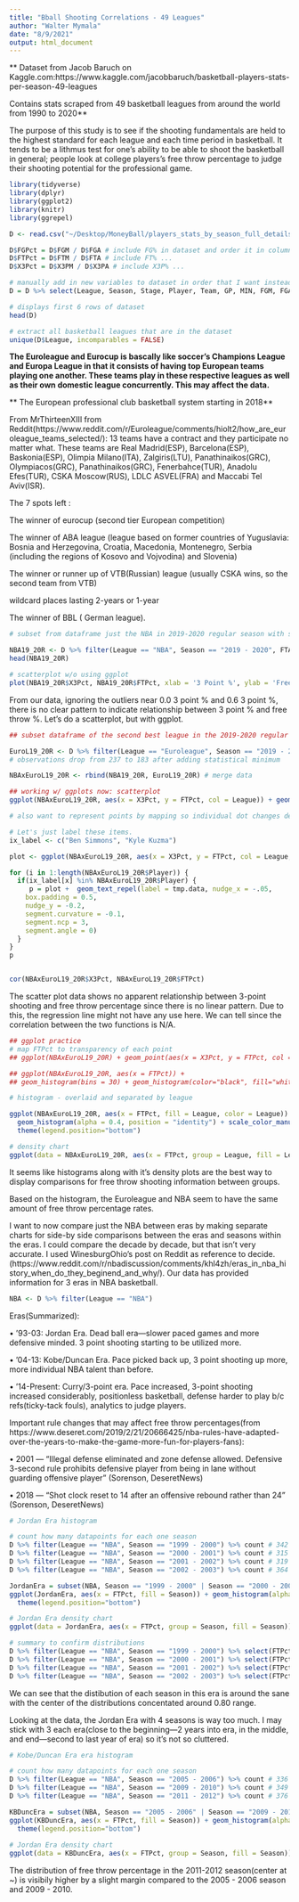 ```yaml
---
title: "Bball Shooting Correlations - 49 Leagues"
author: "Walter Mymala"
date: "8/9/2021"
output: html_document
---
```


** Dataset from Jacob Baruch on Kaggle.com:https://www.kaggle.com/jacobbaruch/basketball-players-stats-per-season-49-leagues 

Contains stats scraped from 49 basketball leagues from around the world 
from 1990 to 2020**

The purpose of this study is to see if the shooting fundamentals are held to the highest standard for each league and each time period in basketball. It tends to be a lithmus test for one's ability to be able to shoot the basketball in general; people look at college players's free throw percentage to judge their shooting potential for the professional game.

```r
library(tidyverse)
library(dplyr)
library(ggplot2)
library(knitr)
library(ggrepel)

D <- read.csv("~/Desktop/MoneyBall/players_stats_by_season_full_details.csv")

D$FGPct = D$FGM / D$FGA # include FG% in dataset and order it in column neatly
D$FTPct = D$FTM / D$FTA # include FT% ...
D$X3Pct = D$X3PM / D$X3PA # include X3P% ...

# manually add in new variables to dataset in order that I want instead of the end. There's got to be a better way to do this...
D = D %>% select(League, Season, Stage, Player, Team, GP, MIN, FGM, FGA, FGPct, X3PM, X3PA, X3Pct, FTM, FTA, FTPct, TOV, PF, ORB, DRB, REB, AST, STL, BLK, PTS, birth_date, birth_year, birth_month, height, height_cm, weight, weight_kg, nationality, high_school,  draft_round, draft_pick, draft_team)
```

```r
# displays first 6 rows of dataset
head(D)
```


```r
# extract all basketball leagues that are in the dataset
unique(D$League, incomparables = FALSE)
```

**The Euroleague and Eurocup is bascally like soccer's Champions League and Europa League in that it consists of having top European teams playing one another. These teams play in these respective leagues as well as their own domestic league concurrently. This may affect the data.**

** The European professional club basketball system starting in 2018**

From MrThirteenXIII from Reddit(https://www.reddit.com/r/Euroleague/comments/hiolt2/how_are_euroleague_teams_selected/):
13 teams have a contract and they participate no matter what. These teams are Real Madrid(ESP), Barcelona(ESP), Baskonia(ESP), Olimpia Milano(ITA), Zalgiris(LTU), Panathinaikos(GRC), Olympiacos(GRC), Panathinaikos(GRC), Fenerbahce(TUR), Anadolu Efes(TUR), CSKA Moscow(RUS), LDLC ASVEL(FRA) and Maccabi Tel Aviv(ISR).

The 7 spots left :

The winner of eurocup (second tier European competition)

The winner of ABA league (league based on former countries of Yuguslavia: Bosnia and Herzegovina, Croatia, Macedonia, Montenegro, Serbia (including the regions of Kosovo and Vojvodina) and Slovenia)

The winner or runner up of VTB(Russian) league (usually CSKA wins, so the second team from VTB)

wildcard places lasting 2-years or 1-year

The winner of BBL ( German league).

```r
# subset from dataframe just the NBA in 2019-2020 regular season with statistical minimums to qualify for NBA League Leaders to limit outliers: 

NBA19_20R <- D %>% filter(League == "NBA", Season == "2019 - 2020", FTA >= 125) # observations drop from 360 to 125 after adding statistical minimum
head(NBA19_20R)

# scatterplot w/o using ggplot
plot(NBA19_20R$X3Pct, NBA19_20R$FTPct, xlab = '3 Point %', ylab = 'Free Throw %')
```

From our data, ignoring the outliers near 0.0 3 point % and 0.6 3 point %, there is no clear pattern to indicate relationship between 3 point % and free throw %. Let's do a scatterplot, but with ggplot. 

```r
## subset dataframe of the second best league in the 2019-2020 regular season according to ESPN with statistical minimums to qualify for Leagues Leaders(Euroleague players must play 51% of games to be in league leaders, so 34 • .51 = 17.34 is 18 games minimum)

EuroL19_20R <- D %>% filter(League == "Euroleague", Season == "2019 - 2020", GP >= 18)
# observations drop from 237 to 183 after adding statistical minimum

NBAxEuroL19_20R <- rbind(NBA19_20R, EuroL19_20R) # merge data
```


```r
## working w/ ggplots now: scatterplot
ggplot(NBAxEuroL19_20R, aes(x = X3Pct, y = FTPct, col = League)) + geom_point() 
```
```r
# also want to represent points by mapping so individual dot changes depending on PTS variable(NBA plays more games than Euroleague)

# Let's just label these items.
ix_label <- c("Ben Simmons", "Kyle Kuzma")

plot <- ggplot(NBAxEuroL19_20R, aes(x = X3Pct, y = FTPct, col = League, size = PTS)) + geom_point() + scale_color_manual(values = c("NBA" = "blue", "Euroleague" = "orange")) + geom_smooth(method = lm, se = FALSE)

for (i in 1:length(NBAxEuroL19_20R$Player)) {
  if(ix_label[x] %in% NBAxEuroL19_20R$Player) {
     p = plot +  geom_text_repel(label = tmp.data, nudge_x = -.05,
    box.padding = 0.5,
    nudge_y = -0.2,
    segment.curvature = -0.1,
    segment.ncp = 3,
    segment.angle = 0) 
  }
}
p 


cor(NBAxEuroL19_20R$X3Pct, NBAxEuroL19_20R$FTPct)
```

The scatter plot data shows no apparent relationship between 3-point shooting and free throw percentage since there is no linear pattern. Due to this, the regression line might not have any use here. We can tell since the correlation between the two functions is N/A.

```r
## ggplot practice
# map FTPct to transparency of each point
## ggplot(NBAxEuroL19_20R) + geom_point(aes(x = X3Pct, y = FTPct, col = League, size = PTS, shape = League, alpha = FTPct)) + scale_color_manual(values = c("NBA" = "blue", "Euroleague" = "orange"))

## ggplot(NBAxEuroL19_20R, aes(x = FTPct)) + 
## geom_histogram(bins = 30) + geom_histogram(color="black", fill="white") 
```

```r
# histogram - overlaid and separated by league

ggplot(NBAxEuroL19_20R, aes(x = FTPct, fill = League, color = League)) +
  geom_histogram(alpha = 0.4, position = "identity") + scale_color_manual(values=c("orange", "blue")) +
  theme(legend.position="bottom") 

# density chart
ggplot(data = NBAxEuroL19_20R, aes(x = FTPct, group = League, fill = League)) + geom_density(adjust = 1.5, alpha = .4) + scale_fill_manual(values=c("orange", "blue")) + theme(legend.position="bottom")

```

It seems like histograms along with it's density plots are the best way to display comparisons for free throw shooting information between groups.

Based on the histogram, the Euroleague and NBA seem to have the same amount of free throw percentage rates.

I want to now compare just the NBA between eras by making separate charts for side-by side comparisons between the eras and seasons within the eras. I could compare the decade by decade, but that isn't very accurate. I used WinesburgOhio's post on Reddit as reference to decide.(https://www.reddit.com/r/nbadiscussion/comments/khl4zh/eras_in_nba_history_when_do_they_beginend_and_why/). Our data has provided information for 3 eras in NBA basketball.

```r
NBA <- D %>% filter(League == "NBA")
```

Eras(Summarized):

• '93-03: Jordan Era. Dead ball era—slower paced games and more defensive minded. 3 point shooting starting to be utilized more.

• '04-13: Kobe/Duncan Era. Pace picked back up, 3 point shooting up more, more individual NBA talent than before.

• '14-Present: Curry/3-point era. Pace increased, 3-point shooting increased considerably, positionless basketball, defense harder to play b/c refs(ticky-tack fouls), analytics to judge players.


Important rule changes that may affect free throw percentages(from https://www.deseret.com/2019/2/21/20666425/nba-rules-have-adapted-over-the-years-to-make-the-game-more-fun-for-players-fans):

• 2001 — "Illegal defense eliminated and zone defense allowed. Defensive 3-second rule prohibits defensive player from being in lane without guarding offensive player" (Sorenson, DeseretNews)

• 2018 — "Shot clock reset to 14 after an offensive rebound rather than 24" (Sorenson, DeseretNews)


```r
# Jordan Era histogram

# count how many datapoints for each one season
D %>% filter(League == "NBA", Season == "1999 - 2000") %>% count # 342
D %>% filter(League == "NBA", Season == "2000 - 2001") %>% count # 315
D %>% filter(League == "NBA", Season == "2001 - 2002") %>% count # 319
D %>% filter(League == "NBA", Season == "2002 - 2003") %>% count # 364

JordanEra = subset(NBA, Season == "1999 - 2000" | Season == "2000 - 2001" | Season == "2001 - 2002" | Season == "2002 - 2003")
ggplot(JordanEra, aes(x = FTPct, fill = Season)) + geom_histogram(alpha = 0.7, position = "dodge") + scale_fill_manual(labels = c("1999 - 2000", "2000 - 2001","2001 - 2002","2002 - 2003"), values=c("black", "seagreen", "coral", "yellow")) 
  theme(legend.position="bottom") 

# Jordan Era density chart
ggplot(data = JordanEra, aes(x = FTPct, group = Season, fill = Season)) + geom_density(adjust = 1.5, alpha = .4) + scale_fill_manual(values=c("black", "seagreen", "coral", "yellow")) + theme(legend.position="bottom")
```

```r
# summary to confirm distributions
D %>% filter(League == "NBA", Season == "1999 - 2000") %>% select(FTPct) %>% summary() 
D %>% filter(League == "NBA", Season == "2000 - 2001") %>% select(FTPct) %>% summary()
D %>% filter(League == "NBA", Season == "2001 - 2002") %>% select(FTPct) %>% summary()
D %>% filter(League == "NBA", Season == "2002 - 2003") %>% select(FTPct) %>% summary()
```

We can see that the distibution of each season in this era is around the sane with the center of the distributions concentated around 0.80 range.

Looking at the data, the Jordan Era with 4 seasons is way too much. I may stick with 3 each era(close to the beginning—2 years into era, in the middle, and end—second to last year of era) so it's not so cluttered. 

```r
# Kobe/Duncan Era era histogram

# count how many datapoints for each one season
D %>% filter(League == "NBA", Season == "2005 - 2006") %>% count # 336
D %>% filter(League == "NBA", Season == "2009 - 2010") %>% count # 349
D %>% filter(League == "NBA", Season == "2011 - 2012") %>% count # 376

KBDuncEra = subset(NBA, Season == "2005 - 2006" | Season == "2009 - 2010" | Season == "2011 - 2012")
ggplot(KBDuncEra, aes(x = FTPct, fill = Season)) + geom_histogram(alpha = 1, position = "dodge") + scale_fill_manual(labels = c("2005 - 2006", "2009 - 2010","2011 - 2012"), values=c("black", "seagreen", "coral")) 
  theme(legend.position="bottom") 
  
# Jordan Era density chart
ggplot(data = KBDuncEra, aes(x = FTPct, group = Season, fill = Season)) + geom_density(adjust = 1.5, alpha = .4) + scale_fill_manual(values=c("black", "seagreen", "coral")) + theme(legend.position="bottom")
```

The distribution of free throw percentage in the 2011-2012 season(center at ~) is visibily higher by a slight margin compared to the 2005 - 2006 season and 2009 - 2010.


